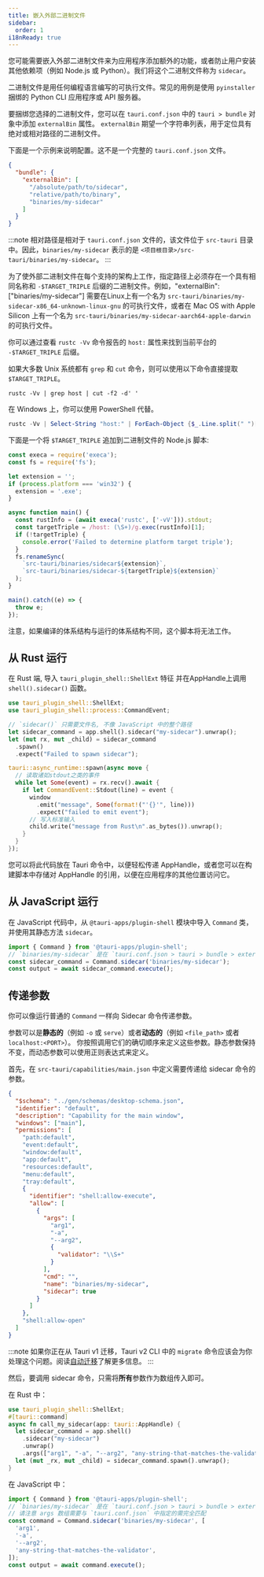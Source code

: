 ```yaml
---
title: 嵌入外部二进制文件
sidebar:
  order: 1
i18nReady: true
---
```


您可能需要嵌入外部二进制文件来为应用程序添加额外的功能，或者防止用户安装其他依赖项（例如 Node.js 或 Python）。我们将这个二进制文件称为 `sidecar`。

二进制文件是用任何编程语言编写的可执行文件。常见的用例是使用 `pyinstaller` 捆绑的 Python CLI 应用程序或 API 服务器。

要捆绑您选择的二进制文件，您可以在 `tauri.conf.json` 中的 `tauri > bundle` 对象中添加 `externalBin` 属性。
`externalBin` 期望一个字符串列表，用于定位具有绝对或相对路径的二进制文件。

下面是一个示例来说明配置。这不是一个完整的 `tauri.conf.json` 文件。

```json title="src-tauri/tauri.conf.json"
{
  "bundle": {
    "externalBin": [
      "/absolute/path/to/sidecar",
      "relative/path/to/binary",
      "binaries/my-sidecar"
    ]
  }
}
```

:::note
相对路径是相对于 `tauri.conf.json` 文件的，该文件位于 `src-tauri` 目录中。因此，`binaries/my-sidecar` 表示的是 `<项目根目录>/src-tauri/binaries/my-sidecar`。
:::

为了使外部二进制文件在每个支持的架构上工作，指定路径上必须存在一个具有相同名称和 `-$TARGET_TRIPLE` 后缀的二进制文件。例如，"externalBin": ["binaries/my-sidecar"] 需要在Linux上有一个名为 `src-tauri/binaries/my-sidecar-x86_64-unknown-linux-gnu` 的可执行文件，或者在 Mac OS with Apple Silicon 上有一个名为 `src-tauri/binaries/my-sidecar-aarch64-apple-darwin` 的可执行文件。

你可以通过查看 `rustc -Vv` 命令报告的 `host:` 属性来找到当前平台的 `-$TARGET_TRIPLE` 后缀。

如果大多数 Unix 系统都有 `grep` 和 `cut` 命令，则可以使用以下命令直接提取 `$TARGET_TRIPLE`。

```shell
rustc -Vv | grep host | cut -f2 -d' '
```

在 Windows 上，你可以使用 PowerShell 代替。

```powershell
rustc -Vv | Select-String "host:" | ForEach-Object {$_.Line.split(" ")[1]}
```

下面是一个将 `$TARGET_TRIPLE` 追加到二进制文件的 Node.js 脚本:

```javascript
const execa = require('execa');
const fs = require('fs');

let extension = '';
if (process.platform === 'win32') {
  extension = '.exe';
}

async function main() {
  const rustInfo = (await execa('rustc', ['-vV'])).stdout;
  const targetTriple = /host: (\S+)/g.exec(rustInfo)[1];
  if (!targetTriple) {
    console.error('Failed to determine platform target triple');
  }
  fs.renameSync(
    `src-tauri/binaries/sidecar${extension}`,
    `src-tauri/binaries/sidecar-${targetTriple}${extension}`
  );
}

main().catch((e) => {
  throw e;
});
```

注意，如果编译的体系结构与运行的体系结构不同，这个脚本将无法工作。

## 从 Rust 运行

在 Rust 端, 导入 `tauri_plugin_shell::ShellExt` 特征 并在AppHandle上调用 `shell().sidecar()` 函数。

```rust
use tauri_plugin_shell::ShellExt;
use tauri_plugin_shell::process::CommandEvent;

// `sidecar()` 只需要文件名, 不像 JavaScript 中的整个路径
let sidecar_command = app.shell().sidecar("my-sidecar").unwrap();
let (mut rx, mut _child) = sidecar_command
  .spawn()
  .expect("Failed to spawn sidecar");

tauri::async_runtime::spawn(async move {
  // 读取诸如stdout之类的事件
  while let Some(event) = rx.recv().await {
    if let CommandEvent::Stdout(line) = event {
      window
        .emit("message", Some(format!("'{}'", line)))
        .expect("failed to emit event");
      // 写入标准输入
      child.write("message from Rust\n".as_bytes()).unwrap();
    }
  }
});
```

您可以将此代码放在 Tauri 命令中，以便轻松传递 AppHandle，或者您可以在构建脚本中存储对 AppHandle 的引用，以便在应用程序的其他位置访问它。

## 从 JavaScript 运行

在 JavaScript 代码中，从 `@tauri-apps/plugin-shell` 模块中导入 `Command` 类，并使用其静态方法 `sidecar`。

```javascript
import { Command } from '@tauri-apps/plugin-shell';
// `binaries/my-sidecar` 是在 `tauri.conf.json > tauri > bundle > externalBin` 指定的确切值。
const sidecar_command = Command.sidecar('binaries/my-sidecar');
const output = await sidecar_command.execute();
```

## 传递参数

你可以像运行普通的 `Command` 一样向 Sidecar 命令传递参数。

参数可以是**静态的**（例如 `-o` 或 `serve`）或者**动态的**（例如 `<file_path>` 或者 `localhost:<PORT>`）。
你按照调用它们的确切顺序来定义这些参数。静态参数保持不变，而动态参数可以使用正则表达式来定义。

首先，在 `src-tauri/capabilities/main.json` 中定义需要传递给 sidecar 命令的参数。

```json title="src-tauri/capabilities/main.json" ins={14-31}
{
  "$schema": "../gen/schemas/desktop-schema.json",
  "identifier": "default",
  "description": "Capability for the main window",
  "windows": ["main"],
  "permissions": [
    "path:default",
    "event:default",
    "window:default",
    "app:default",
    "resources:default",
    "menu:default",
    "tray:default",
    {
      "identifier": "shell:allow-execute",
      "allow": [
        {
          "args": [
            "arg1",
            "-a",
            "--arg2",
            {
              "validator": "\\S+"
            }
          ],
          "cmd": "",
          "name": "binaries/my-sidecar",
          "sidecar": true
        }
      ]
    },
    "shell:allow-open"
  ]
}
```

:::note
如果你正在从 Tauri v1 迁移，Tauri v2 CLI 中的 `migrate` 命令应该会为你处理这个问题。阅读[自动迁移](/start/migrate/from-tauri-1/#automated-migration)了解更多信息。
:::

然后，要调用 sidecar 命令，只需将**所有**参数作为数组传入即可。

在 Rust 中：

```rust
use tauri_plugin_shell::ShellExt;
#[tauri::command]
async fn call_my_sidecar(app: tauri::AppHandle) {
  let sidecar_command = app.shell()
    .sidecar("my-sidecar")
    .unwrap()
    .args(["arg1", "-a", "--arg2", "any-string-that-matches-the-validator"]);
  let (mut _rx, mut _child) = sidecar_command.spawn().unwrap();
}
```

在 JavaScript 中：

```javascript
import { Command } from '@tauri-apps/plugin-shell';
// `binaries/my-sidecar` 是在 `tauri.conf.json > tauri > bundle > externalBin` 指定的确切值。
// 请注意 args 数组需要与 `tauri.conf.json` 中指定的需完全匹配
const command = Command.sidecar('binaries/my-sidecar', [
  'arg1',
  '-a',
  '--arg2',
  'any-string-that-matches-the-validator',
]);
const output = await command.execute();
```
